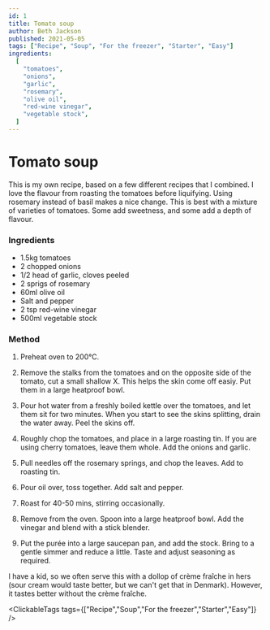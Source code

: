 ```yaml
---
id: 1
title: Tomato soup
author: Beth Jackson
published: 2021-05-05
tags: ["Recipe", "Soup", "For the freezer", "Starter", "Easy"]
ingredients:
  [
    "tomatoes",
    "onions",
    "garlic",
    "rosemary",
    "olive oil",
    "red-wine vinegar",
    "vegetable stock",
  ]
---
```


# Tomato soup

<BlogTextWrapper>

This is my own recipe, based on a few different recipes that I combined. I love the flavour from roasting the tomatoes before liquifying. Using rosemary instead of basil makes a nice change. This is best with a mixture of varieties of tomatoes. Some add sweetness, and some add a depth of flavour.

</BlogTextWrapper>

<BlogTextWrapper>

### Ingredients

- 1.5kg tomatoes
- 2 chopped onions
- 1/2 head of garlic, cloves peeled
- 2 sprigs of rosemary
- 60ml olive oil
- Salt and pepper
- 2 tsp red-wine vinegar
- 500ml vegetable stock

</BlogTextWrapper>

<BlogTextWrapper>

### Method

1. Preheat oven to 200°C.

2. Remove the stalks from the tomatoes and on the opposite side of the tomato, cut a small shallow X. This helps the skin come off easiy. Put them in a large heatproof bowl.

3. Pour hot water from a freshly boiled kettle over the tomatoes, and let them sit for two minutes. When you start to see the skins splitting, drain the water away. Peel the skins off.

<Timer inputHours={0} inputMinutes={2} inputSeconds={0} />

4. Roughly chop the tomatoes, and place in a large roasting tin. If you are using cherry tomatoes, leave them whole. Add the onions and garlic.

5. Pull needles off the rosemary springs, and chop the leaves. Add to roasting tin.

6. Pour oil over, toss together. Add salt and pepper.

7. Roast for 40-50 mins, stirring occasionally.

<Timer inputHours={0} inputMinutes={50} inputSeconds={0} />

8. Remove from the oven. Spoon into a large heatproof bowl. Add the vinegar and blend with a stick blender.

9. Put the purée into a large saucepan pan, and add the stock. Bring to a gentle simmer and reduce a little. Taste and adjust seasoning as required.

I have a kid, so we often serve this with a dollop of crème fraîche in hers (sour cream would taste better, but we can't get that in Denmark). However, it tastes better without the crème fraîche.

</BlogTextWrapper>

<ClickableTags tags={["Recipe","Soup","For the freezer","Starter","Easy"]} />
